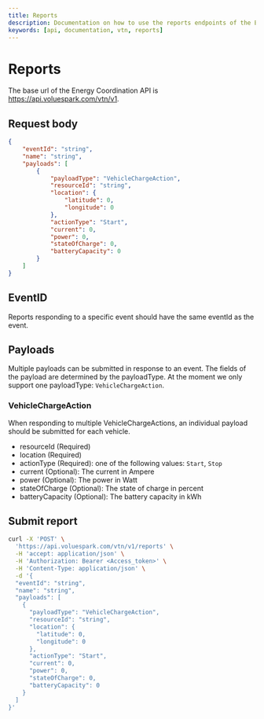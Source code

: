 ```yaml
---
title: Reports
description: Documentation on how to use the reports endpoints of the Energy Coordination API
keywords: [api, documentation, vtn, reports]
---
```


# Reports

The base url of the Energy Coordination API is https://api.voluespark.com/vtn/v1.

## Request body

```json
{
    "eventId": "string",
    "name": "string",
    "payloads": [
        {
            "payloadType": "VehicleChargeAction",
            "resourceId": "string",
            "location": {
                "latitude": 0,
                "longitude": 0
            },
            "actionType": "Start",
            "current": 0,
            "power": 0,
            "stateOfCharge": 0,
            "batteryCapacity": 0
        }
    ]
}
```

## EventID

Reports responding to a specific event should have the same eventId as the event.

## Payloads

Multiple payloads can be submitted in response to an event. The fields of the payload are determined by the payloadType. At the moment we only support one payloadType: `VehicleChargeAction`.

### VehicleChargeAction

When responding to multiple VehicleChargeActions, an individual payload should be submitted for each vehicle.

-   resourceId (Required)
-   location (Required)
-   actionType (Required): one of the following values: `Start`, `Stop`
-   current (Optional): The current in Ampere
-   power (Optional): The power in Watt
-   stateOfCharge (Optional): The state of charge in percent
-   batteryCapacity (Optional): The battery capacity in kWh

## Submit report

```bash
curl -X 'POST' \
  'https://api.voluespark.com/vtn/v1/reports' \
  -H 'accept: application/json' \
  -H 'Authorization: Bearer <Access_token>' \
  -H 'Content-Type: application/json' \
  -d '{
  "eventId": "string",
  "name": "string",
  "payloads": [
    {
      "payloadType": "VehicleChargeAction",
      "resourceId": "string",
      "location": {
        "latitude": 0,
        "longitude": 0
      },
      "actionType": "Start",
      "current": 0,
      "power": 0,
      "stateOfCharge": 0,
      "batteryCapacity": 0
    }
  ]
}'
```
